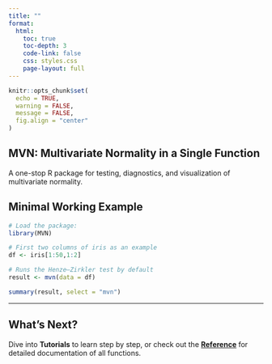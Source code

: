```yaml
---
title: ""
format:
  html:
    toc: true
    toc-depth: 3
    code-link: false
    css: styles.css
    page-layout: full
---
```


```r
knitr::opts_chunk$set(
  echo = TRUE,
  warning = FALSE,
  message = FALSE,
  fig.align = "center"
)
```

::: {.hero}
## MVN: Multivariate Normality in a Single Function  
A one-stop R package for testing, diagnostics, and visualization of multivariate normality.  
:::

## Minimal Working Example

```r
# Load the package:
library(MVN)
```

```r
# First two columns of iris as an example
df <- iris[1:50,1:2]
```

```r
# Runs the Henze–Zirkler test by default
result <- mvn(data = df)
```

```r
summary(result, select = "mvn")
```


---

## What’s Next?

Dive into **Tutorials** to learn step by step, or check out the **[Reference](reference.qmd)** for detailed documentation of all functions.
